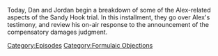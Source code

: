{{DEFAULTSORT:
    #_EPISODE_0714:Trial Recap, Part 1
}}{{Episode
    | title           = Trial Recap, Part 1
    | caption         = Listen to this episode on [https://knowledgefight.libsyn.com/714-trial-recap-part-1 Libsyn] [https://open.spotify.com/episode/4BfNe3JMsOz32TiZDv0rqF Spotify], Read the [[Transcript/714: Trial Recap, Part 1|Unofficial Transcript]], View discussion on [https://reddit.com/wliy9v Reddit]
    | episodeNumber   = 714
    | length          = 02:49:09
    | airDate         = August 11, 2022
    | episodeType     = [[:Category:Formulaic Objections|Formulaic Objections]]
    | appearance      = [[Howard Stern]], [[Stefan Molyneux]], [[Wolfgang Halbig]], [[Jeffrey Epstein]], [[Alex Lee Moyer]], [[James Tracy]], [[Paul Joseph Watson]], [[Megyn Kelly]]
    | previousEpisode = [[713: Chatting With Becca Lewis]]
    | nextEpisode     = [[715: Trial Recap, Part 2]]
}}

{{Stub}}

Today, Dan and Jordan begin a breakdown of some of the Alex-related aspects of the Sandy Hook trial.  In this installment, they go over Alex's testimony, and review his on-air response to the announcement of the compensatory damages judgment.

[[Category:Episodes]]
[[Category:Formulaic Objections]]
